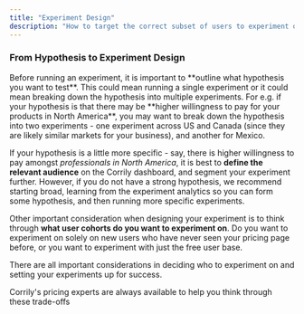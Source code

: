 ```yaml
---
title: "Experiment Design"
description: "How to target the correct subset of users to experiment on."
---
```


<h3> From Hypothesis to Experiment Design </h3>
Before running an experiment, it is important to **outline what hypothesis you want to test**. This could mean running a single experiment
or it could mean breaking down the hypothesis into multiple experiments. For e.g. if your hypothesis is that there may be **higher willingness
to pay for your products in North America**, you may want to break down the hypothesis into two experiments - one experiment across
US and Canada (since they are likely similar markets for your business), and another for Mexico.

If your hypothesis is a little more specific - say, there is higher willingness to pay amongst *professionals in North America*,
it is best to **define the relevant audience** on the Corrily dashboard, and segment your experiment further. However,
if you do not have a strong hypothesis, we recommend starting broad, learning from the experiment analytics so you can form some
hypothesis, and then running more specific experiments.

Other important consideration when designing your experiment is to think through **what user cohorts do you want to experiment on**.
Do you want to experiment on solely on new users who have never seen your pricing page before, or you want to experiment with just
the free user base.

There are all important considerations in deciding who to experiment on and setting your experiments up for success.

<Info>

Corrily's pricing experts are always available to help you think through these trade-offs

</Info>



